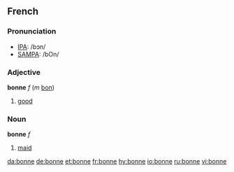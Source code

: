 ==French==

===Pronunciation===
*[[w:IPA|IPA]]: /bɔn/
*[[w:SAMPA|SAMPA]]: /bOn/

===Adjective===

'''bonne''' ''f'' (''m'' [[bon]])

#[[good]]

===Noun===

'''bonne''' ''f''

#[[maid]]

[[da:bonne]]
[[de:bonne]]
[[et:bonne]]
[[fr:bonne]]
[[hy:bonne]]
[[io:bonne]]
[[ru:bonne]]
[[vi:bonne]]